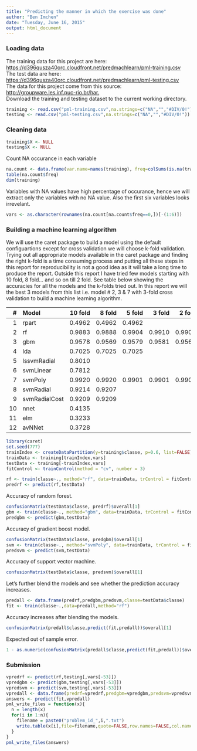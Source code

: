```yaml
---
title: "Predicting the manner in which the exercise was done"
author: "Ben Imchen"
date: "Tuesday, June 16, 2015"
output: html_document
---
```


### Loading data
The training data for this project are here: <https://d396qusza40orc.cloudfront.net/predmachlearn/pml-training.csv>  
The test data are here: <https://d396qusza40orc.cloudfront.net/predmachlearn/pml-testing.csv>  
The data for this project come from this source: <http://groupware.les.inf.puc-rio.br/har.>  
Download the training and testing dataset to the current working directory.
```r
training <- read.csv("pml-training.csv",na.strings=c("NA","","#DIV/0!"))
testing <- read.csv("pml-testing.csv",na.strings=c("NA","","#DIV/0!"))
```
### Cleaning data
```r
training$X <- NULL
testing$X <- NULL
```
Count NA occurance in each variable
```r
na.count <- data.frame(var.name=names(training), freq=colSums(is.na(training)))
table(na.count$freq)
dim(training)
```
Variables with NA values have high percentage of occurance, hence we will extract only the variables with no NA value. Also the first six variables looks irrevelant.
```r
vars <- as.character(rownames(na.count[na.count$freq==0,])[-(1:6)])
```
### Building a machine learning algorithm
We will use the caret package to build a model using the default configuartions except for cross validation we will choose k-fold validation. Trying out all appropriate models available in the caret package and finding the right k-fold is a time consuming process and putting all these steps in this report for reproducibility is not a good idea as it will take a long time to produce the report. Outside this report I have tried few models starting with 10 fold, 8 fold... and so on till 2 fold. See table below showing the accuracies for all the models and the k-folds tried out. In this report we will the best 3 models from this list i.e. model # 2, 3 & 7 with 3-fold cross validation to build a machine learning algorithm.

|#|Model|10 fold|8 fold|5 fold|3 fold|2 fold|
|---:|:---|---:|---:|---:|---:|---:|
|1|rpart|0.4962|0.4962|0.4962|||
|2|rf|0.9883|0.9888|0.9904|0.9910|0.9902|
|3|gbm|0.9578|0.9569|0.9579|0.9581|0.9564|
|4|lda|0.7025|0.7025|0.7025|||
|5|lssvmRadial|0.8010|||||
|6|svmLinear|0.7812|||||
|7|svmPoly|0.9920|0.9920|0.9901|0.9901|0.9901|
|8|svmRadial|0.9214|0.9207||||
|9|svmRadialCost|0.9209|0.9209||||
|10|nnet|0.4135|||||
|11|elm|0.3233|||||
|12|avNNet|0.3728|||||

```r
library(caret)
set.seed(777)
trainIndex <- createDataPartition(y=training$classe, p=0.6, list=FALSE)
trainData <- training[trainIndex,vars]
testData <- training[-trainIndex,vars]
fitControl <- trainControl(method = "cv", number = 3)
```

```r
rf <- train(classe~., method="rf", data=trainData, trControl = fitControl)
predrf <- predict(rf,testData)
```
Accuracy of random forest.
```r
confusionMatrix(testData$classe, predrf)$overall[1]
gbm <- train(classe~., method="gbm", data=trainData, trControl = fitControl)
predgbm <- predict(gbm,testData)
```
Accuracy of gradient boost model.
```r
confusionMatrix(testData$classe, predgbm)$overall[1]
svm <- train(classe~., method="svmPoly", data=trainData, trControl = fitControl)
predsvm <- predict(svm,testData)
```
Accuracy of support vector machine.
```r
confusionMatrix(testData$classe, predsvm)$overall[1]
```
Let's further blend the models and see whether the prediction accuracy increases.
```r
predall <- data.frame(predrf,predgbm,predsvm,classe=testData$classe)
fit <- train(classe~.,data=predall,method="rf")
```
Accuracy increases after blending the models.
```r
confusionMatrix(predall$classe,predict(fit,predall))$overall[1]
```
Expected out of sample error.
```r
1 - as.numeric(confusionMatrix(predall$classe,predict(fit,predall))$overall[1])
```

### Submission
```r
vpredrf <- predict(rf,testing[,vars[-53]])
vpredgbm <- predict(gbm,testing[,vars[-53]])
vpredsvm <- predict(svm,testing[,vars[-53]])
vpredall <- data.frame(predrf=vpredrf,predgbm=vpredgbm,predsvm=vpredsvm)
answers <- predict(fit,vpredall)
pml_write_files = function(x){
  n = length(x)
  for(i in 1:n){
    filename = paste0("problem_id_",i,".txt")
    write.table(x[i],file=filename,quote=FALSE,row.names=FALSE,col.names=FALSE)
  }
}
pml_write_files(answers)
```
